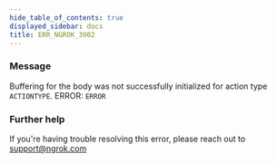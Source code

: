 ```yaml
---
hide_table_of_contents: true
displayed_sidebar: docs
title: ERR_NGROK_3902
---
```


### Message

Buffering for the body was not successfully initialized for action type `ACTIONTYPE`.
ERROR: `ERROR`

### Further help

If you're having trouble resolving this error, please reach out to [support@ngrok.com](mailto:support@ngrok.com?subject=Help%20with%20ERR_NGROK_3902)
